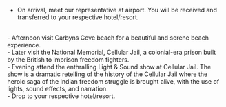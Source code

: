 - On arrival, meet our representative at airport. You will be received and transferred to your respective hotel/resort.
<br/>
- Afternoon visit Carbyns Cove beach for a beautiful and serene beach experience. 
<br/>
- Later visit the National Memorial, Cellular Jail, a colonial-era prison built by the British to imprison freedom fighters.
<br/>
- Evening attend the enthralling Light & Sound show at Cellular Jail. The show is a dramatic retelling of the history of the Cellular Jail where the heroic saga of the Indian freedom struggle is brought alive, with the use of lights, sound effects, and narration. 
<br/>
- Drop to your respective hotel/resort.
